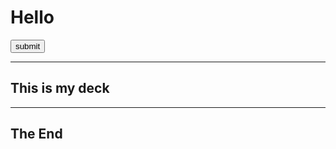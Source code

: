 
<!-- import { yellow } from '@mdx-deck/themes'-->
<!-- export const theme = yellow-->

# Hello

<Button>submit</Button>

---

## This is my deck

---

## The End
